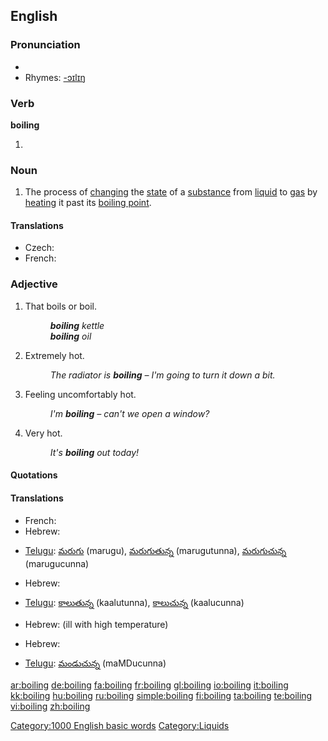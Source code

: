 ==English==

===Pronunciation===
*{{audio|en-us-boiling.ogg|Audio (US)}}
*Rhymes: [[Rhymes:English:-ɔɪlɪŋ|-ɔɪlɪŋ]]

===Verb===
'''boiling'''

# {{present participle of|[[boil]]}}

===Noun===
{{wikipedia}}
{{en-noun}}

# The process of [[change|changing]] the [[state]] of a [[substance]] from [[liquid]] to [[gas]] by [[heat]]ing it past its [[boiling point]].

====Translations====
{{trans-top|process of changing the state of a substance}}
* Czech: {{t-|cs|var|m}}
* French: {{t+|fr|ébullition|f}}
{{trans-mid}}
{{trans-bottom}}

===Adjective===
{{en-adj}}

# That boils or boil.
#:'''''boiling''' kettle''
#:'''''boiling''' oil''
# {{context|of a thing|informal}} Extremely hot.
#:''The radiator is '''boiling''' &ndash; I'm going to turn it down a bit.''
# {{context|of a person|informal}} Feeling uncomfortably hot.
#:''I'm '''boiling''' &ndash; can't we open a window?''
# {{context|of the weather}} Very hot.
#:''It's '''boiling''' out today!''

====Quotations====
{{seeCites}}

====Translations====
{{trans-top|that boil(s)}}
* French: {{t+|fr|bouillant|m}}
* Hebrew: {{t-|he|רותח|m|alt=רוֹתֵחַ|tr=rotéakh|sc=Hebr}}
{{trans-mid}}
* [[Telugu]]: [[మరుగు]] (marugu), [[మరుగుతున్న]] (marugutunna), [[మరుగుచున్న]] (marugucunna)
{{trans-bottom}}

{{trans-top|of a thing: extremely hot}}
* Hebrew: {{t-|he|רותח|m|alt=רוֹתֵחַ|tr=rotéakh|sc=Hebr}}
{{trans-mid}}
* [[Telugu]]: [[కాలుతున్న]] (kaalutunna), [[కాలుచున్న]] (kaalucunna)
{{trans-bottom}}

{{trans-top|of a person: feeling uncomfortably hot}}
* Hebrew: {{t-|he|קודח|m|alt=קוֹדֵחַ|tr=qodéakh|sc=Hebr}} (ill with high temperature)
{{trans-mid}}
{{trans-bottom}}

{{trans-top|of the weather: very hot}}
* Hebrew: {{t-|he|לוהט|m|alt=לוֹהֵט|tr=lohéT|sc=Hebr}}
{{trans-mid}} 
* [[Telugu]]: [[మండుచున్న]] (maMDucunna)
{{trans-bottom}}

[[Category:1000 English basic words]]
[[Category:Liquids]]

[[ar:boiling]]
[[de:boiling]]
[[fa:boiling]]
[[fr:boiling]]
[[gl:boiling]]
[[io:boiling]]
[[it:boiling]]
[[kk:boiling]]
[[hu:boiling]]
[[ru:boiling]]
[[simple:boiling]]
[[fi:boiling]]
[[ta:boiling]]
[[te:boiling]]
[[vi:boiling]]
[[zh:boiling]]